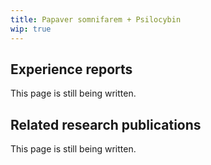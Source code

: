 ---
title: Papaver somnifarem + Psilocybin
wip: true
---

## Experience reports

This page is still being written.

## Related research publications

This page is still being written.

